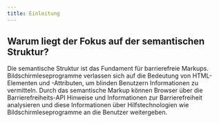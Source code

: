 ```yaml
---
title: Einleitung
---
```


## Warum liegt der Fokus auf der semantischen Struktur?

Die semantische Struktur ist das Fundament für barrierefreie Markups. Bildschirmleseprogramme verlassen sich auf die Bedeutung
von HTML-Elementen und -Attributen, um blinden Benutzern Informationen zu vermitteln. Durch das semantische Markup können Browser
über die Barrierefreiheits-API Hinweise und Informationen zur Barrierefreiheit analysieren und diese Informationen über
Hilfstechnologien wie Bildschirmleseprogramme an die Benutzer weitergeben.
